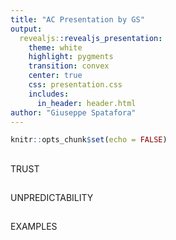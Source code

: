 ```yaml
---
title: "AC Presentation by GS"
output:
  revealjs::revealjs_presentation:
    theme: white
    highlight: pygments
    transition: convex
    center: true
    css: presentation.css
    includes:
      in_header: header.html
author: "Giuseppe Spatafora"
---
```


```r
knitr::opts_chunk$set(echo = FALSE)
```

## {data-background=#1d3956}

<span class="huge">TRUST</span>

## {data-background-iframe="https://euissr.github.io/CP187/timeline" data-background-interactive="true"}

## {data-background=#1d3956}

<span class="huge">UNPREDICTABILITY</span>

## {data-background="intro_op_country.jpg" data-background-size="contain"}

## {data-background-iframe="https://euissr.github.io/CP187/slope" data-background-interactive="true"}

## {data-background=#1d3956}

<span class="huge">EXAMPLES</span>

## {data-background-iframe="https://euissr.github.io/CP187/tariffs" data-background-interactive="true"}
